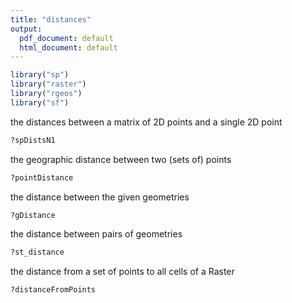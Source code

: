 ```yaml
---
title: "distances"
output:
  pdf_document: default
  html_document: default
---
```


```r
library("sp")
library("raster")
library("rgeos")
library("sf")
```

the distances between a matrix of 2D points and a single 2D point
```r
?spDistsN1
```

the geographic distance between two (sets of) points
```r
?pointDistance
```

the distance between the given geometries
```r
?gDistance
```

the distance between pairs of geometries
```r
?st_distance
```

the distance from a set of points to all cells of a Raster
```r
?distanceFromPoints
```

